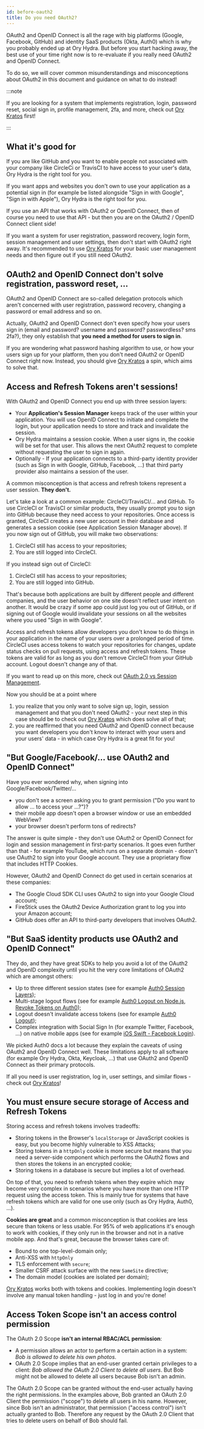 ```yaml
---
id: before-oauth2
title: Do you need OAuth2?
---
```


OAuth2 and OpenID Connect is all the rage with big platforms (Google, Facebook, GitHub) and identity SaaS products (Okta, Auth0)
which is why you probably ended up at Ory Hydra. But before you start hacking away, the best use of your time right now is to
re-evaluate if you really need OAuth2 and OpenID Connect.

To do so, we will cover common misunderstandings and misconceptions about OAuth2 in this document and guidance on what to do
instead!

:::note

If you are looking for a system that implements registration, login, password reset, social sign in, profile management, 2fa, and
more, check out [Ory Kratos](https://www.ory.sh/kratos) first!

:::

## What it's good for

If you are like GitHub and you want to enable people not associated with your company like CircleCi or TravisCI to have access to
your user's data, Ory Hydra is the right tool for you.

If you want apps and websites you don't own to use your application as a potential sign in (for example be listed alongside "Sign
in with Google", "Sign in with Apple"), Ory Hydra is the right tool for you.

If you use an API that works with OAuth2 or OpenID Connect, then of course you need to use that API - but then you are on the
OAuth2 / OpenID Connect client side!

If you want a system for user registration, password recovery, login form, session management and user settings, then don't start
with OAuth2 right away. It's recommended to use [Ory Kratos](https://www.ory.sh/kratos) for your basic user management needs and
then figure out if you still need OAuth2.

## OAuth2 and OpenID Connect don't solve registration, password reset, ...

OAuth2 and OpenID Connect are so-called delegation protocols which aren't concerned with user registration, password recovery,
changing a password or email address and so on.

Actually, OAuth2 and OpenID Connect don't even specify how your users sign in (email and password? username and password?
passwordless? sms 2fa?), they only establish that **you need a method for users to sign in**.

If you are wondering what password hashing algorithm to use, or how your users sign up for your platform, then you don't need
OAuth2 or OpenID Connect right now. Instead, you should give [Ory Kratos](https://www.ory.sh/kratos/) a spin, which aims to solve
that.

## Access and Refresh Tokens aren't sessions!

With OAuth2 and OpenID Connect you end up with three session layers:

- Your **Application's Session Manager** keeps track of the user within your application. You will use OpenID Connect to initiate
  and complete the login, but your application needs to store and track and invalidate the session.
- Ory Hydra maintains a session cookie. When a user signs in, the cookie will be set for that user. This allows the next OAuth2
  request to complete without requesting the user to sign in again.
- Optionally - If your application connects to a third-party identity provider (such as Sign in with Google, GitHub, Facebook,
  ...) that third party provider also maintains a session of the user.

A common misconception is that access and refresh tokens represent a user session. **They don't.**

Let's take a look at a common example: CircleCI/TravisCI/... and GitHub. To use CircleCI or TravisCI or similar products, they
usually prompt you to sign into GitHub because they need access to your repositories. Once access is granted, CircleCI creates a
new user account in their database and generates a session cookie (see Application Session Manager above). If you now sign out of
GitHub, you will make two observations:

1. CircleCI still has access to your repositories;
2. You are still logged into CircleCI.

If you instead sign out of CircleCI:

1. CircleCI still has access to your repositories;
2. You are still logged into GitHub.

That's because both applications are built by different people and different companies, and the user behavior on one site doesn't
reflect user intent on another. It would be crazy if some app could just log you out of GitHub, or if signing out of Google would
invalidate your sessions on all the websites where you used "Sign in with Google".

Access and refresh tokens allow developers you don't know to do things in your application in the name of your users over a
prolonged period of time. CircleCI uses access tokens to watch your repositories for changes, update status checks on pull
requests, using access and refresh tokens. These tokens are valid for as long as you don't remove CircleCI from your GitHub
account. Logout doesn't change any of that.

If you want to read up on this more, check out
[OAuth 2.0 vs Session Management](https://dzone.com/articles/oauth-20-vs-session-management).

Now you should be at a point where

1. you realize that you only want to solve sign up, login, session management and that you don't need OAuth2 - your next step in
   this case should be to check out [Ory Kratos](https://www.ory.sh/kratos/) which does solve all of that;
2. you are reaffirmed that you need OAuth2 and OpenID connect because you want developers you don't know to interact with your
   users and your users' data - in which case Ory Hydra is a great fit for you!

## "But Google/Facebook/... use OAuth2 and OpenID Connect"

Have you ever wondered why, when signing into Google/Facebook/Twitter/...

- you don't see a screen asking you to grant permission ("Do you want to allow ... to access your ...?")?
- their mobile app doesn't open a browser window or use an embedded WebView?
- your browser doesn't perform tons of redirects?

The answer is quite simple - they don't use OAuth2 or OpenID Connect for login and session management in first-party scenarios. It
goes even further than that - for example YouTube, which runs on a separate domain - doesn't use OAuth2 to sign into your Google
account. They use a proprietary flow that includes HTTP Cookies.

However, OAuth2 and OpenID Connect do get used in certain scenarios at these companies:

- The Google Cloud SDK CLI uses OAuth2 to sign into your Google Cloud account;
- FireStick uses the OAuth2 Device Authorization grant to log you into your Amazon account;
- GitHub does offer an API to third-party developers that involves OAuth2.

## "But SaaS identity products use OAuth2 and OpenID Connect"

They do, and they have great SDKs to help you avoid a lot of the OAuth2 and OpenID complexity until you hit the very core
limitations of OAuth2 which are amongst others:

- Up to three different session states (see for example
  [Auth0 Session Layers](https://auth0.com/docs/sessions/concepts/session-layers));
- Multi-stage logout flows (see for example [Auth0 Logout on Node.js](https://auth0.com/docs/quickstart/webapp/nodejs),
  [Revoke Tokens on Auth0](https://auth0.com/docs/tokens/guides/revoke-tokens));
- Logout doesn't invalidate access tokens (see for example [Auth0 Logout](https://auth0.com/docs/logout));
- Complex integration with Social Sign In (for example Twitter, Facebook, ...) on native mobile apps (see for example
  [iOS Swift - Facebook Login](https://auth0.com/docs/quickstart/native/ios-swift-facebook-login#before-you-start)).

We picked Auth0 docs a lot because they explain the caveats of using OAuth2 and OpenID Connect well. These limitations apply to
all software (for example Ory Hydra, Okta, Keycloak, ...) that use OAuth2 and OpenID Connect as their primary protocols.

If all you need is user registration, log in, user settings, and similar flows - check out
[Ory Kratos](https://www.ory.sh/kratos/)!

## You must ensure secure storage of Access and Refresh Tokens

Storing access and refresh tokens involves tradeoffs:

- Storing tokens in the Browser's `localStorage` or JavaScript cookies is easy, but you become highly vulnerable to XSS Attacks;
- Storing tokens in a `httpOnly` cookie is more secure but means that you need a server-side component which performs the OAuth2
  flows and then stores the tokens in an encrypted cookie;
- Storing tokens in a database is secure but implies a lot of overhead.

On top of that, you need to refresh tokens when they expire which may become very complex in scenarios where you have more than
one HTTP request using the access token. This is mainly true for systems that have refresh tokens which are valid for one use only
(such as Ory Hydra, Auth0, ...).

**Cookies are great** and a common misconception is that cookies are less secure than tokens or less usable. For 95% of web
applications it's enough to work with cookies, if they only run in the browser and not in a native mobile app. And that's great,
because the browser takes care of:

- Bound to one top-level-domain only;
- Anti-XSS with `httpOnly`
- TLS enforcement with `secure`;
- Smaller CSRF attack surface with the new `SameSite` directive;
- The domain model (cookies are isolated per domain);

[Ory Kratos](https://www.ory.sh/kratos/) works both with tokens and cookies. Implementing login doesn't involve any manual token
handling - just log in and you're done!

## Access Token Scope isn't an access control permission

The OAuth 2.0 Scope **isn't an internal RBAC/ACL permission**:

- A permission allows an actor to perform a certain action in a system: _Bob is allowed to delete his own photos_.
- OAuth 2.0 Scope implies that an end-user granted certain privileges to a client: _Bob allowed the OAuth 2.0 Client to delete all
  users_. But Bob might not be allowed to delete all users because Bob isn't an admin.

The OAuth 2.0 Scope can be granted without the end-user actually having the right permissions. In the examples above, Bob granted
an OAuth 2.0 Client the permission ("scope") to delete all users in his name. However, since Bob isn't an administrator, that
permission ("access control") isn't actually granted to Bob. Therefore any request by the OAuth 2.0 Client that tries to delete
users on behalf of Bob should fail.
